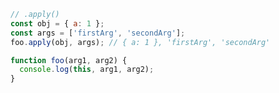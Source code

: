 ```js
// .apply()
const obj = { a: 1 };
const args = ['firstArg', 'secondArg'];
foo.apply(obj, args); // { a: 1 }, 'firstArg', 'secondArg'

function foo(arg1, arg2) {
  console.log(this, arg1, arg2);
}
```

